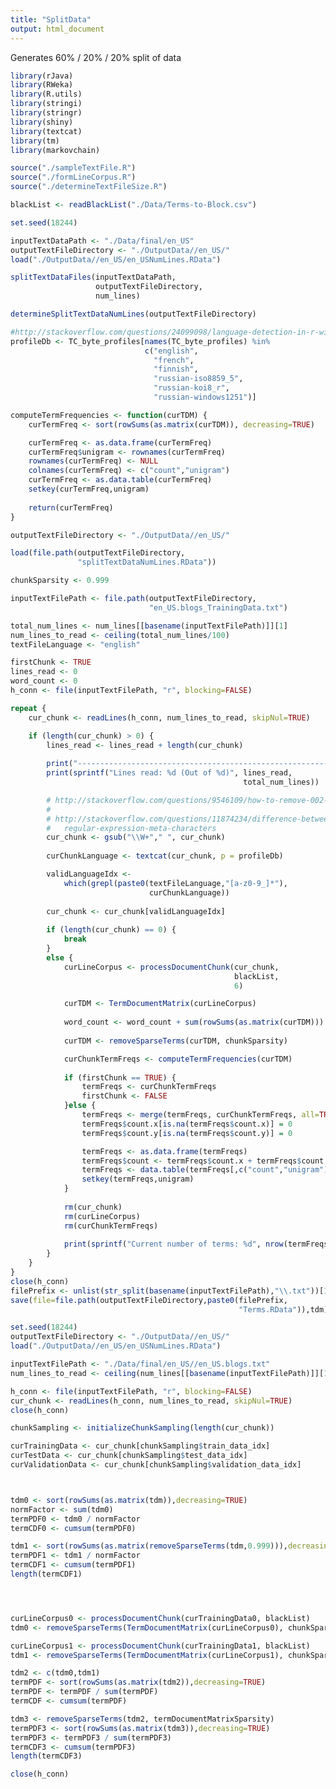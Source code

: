 ```yaml
---
title: "SplitData"
output: html_document
---
```

Generates 60% / 20% / 20% split of data

```r
library(rJava)
library(RWeka)
library(R.utils)
library(stringi)
library(stringr)
library(shiny)
library(textcat)
library(tm)
library(markovchain)

source("./sampleTextFile.R")
source("./formLineCorpus.R")
source("./determineTextFileSize.R")

blackList <- readBlackList("./Data/Terms-to-Block.csv")
```

```r
set.seed(18244)

inputTextDataPath <- "./Data/final/en_US"
outputTextFileDirectory <- "./OutputData//en_US/"
load("./OutputData//en_US/en_USNumLines.RData")

splitTextDataFiles(inputTextDataPath,
                   outputTextFileDirectory,
                   num_lines)

determineSplitTextDataNumLines(outputTextFileDirectory)
```

```r
#http://stackoverflow.com/questions/24099098/language-detection-in-r-with-the-textcat-package-how-to-restrict-to-a-few-lang
profileDb <- TC_byte_profiles[names(TC_byte_profiles) %in% 
                              c("english",
                                "french",
                                "finnish",
                                "russian-iso8859_5",
                                "russian-koi8_r",
                                "russian-windows1251")]

computeTermFrequencies <- function(curTDM) {
    curTermFreq <- sort(rowSums(as.matrix(curTDM)), decreasing=TRUE)

    curTermFreq <- as.data.frame(curTermFreq)
    curTermFreq$unigram <- rownames(curTermFreq)
    rownames(curTermFreq) <- NULL
    colnames(curTermFreq) <- c("count","unigram")
    curTermFreq <- as.data.table(curTermFreq)
    setkey(curTermFreq,unigram)
    
    return(curTermFreq)
}

outputTextFileDirectory <- "./OutputData//en_US/"

load(file.path(outputTextFileDirectory,
               "splitTextDataNumLines.RData"))

chunkSparsity <- 0.999

inputTextFilePath <- file.path(outputTextFileDirectory,
                               "en_US.blogs_TrainingData.txt")

total_num_lines <- num_lines[[basename(inputTextFilePath)]][1]
num_lines_to_read <- ceiling(total_num_lines/100)
textFileLanguage <- "english"

firstChunk <- TRUE
lines_read <- 0
word_count <- 0
h_conn <- file(inputTextFilePath, "r", blocking=FALSE)

repeat {
    cur_chunk <- readLines(h_conn, num_lines_to_read, skipNul=TRUE)

    if (length(cur_chunk) > 0) {
        lines_read <- lines_read + length(cur_chunk)
        
        print("-------------------------------------------------------------")
        print(sprintf("Lines read: %d (Out of %d)", lines_read,
                                                    total_num_lines))

        # http://stackoverflow.com/questions/9546109/how-to-remove-002-char-in-ruby
        #
        # http://stackoverflow.com/questions/11874234/difference-between-w-and-b-
        #   regular-expression-meta-characters
        cur_chunk <- gsub("\\W+"," ", cur_chunk)
        
        curChunkLanguage <- textcat(cur_chunk, p = profileDb)

        validLanguageIdx <- 
            which(grepl(paste0(textFileLanguage,"[a-z0-9_]*"),
                               curChunkLanguage))
            
        cur_chunk <- cur_chunk[validLanguageIdx]
        
        if (length(cur_chunk) == 0) {
            break
        }
        else {
            curLineCorpus <- processDocumentChunk(cur_chunk,
                                                  blackList,
                                                  6)

            curTDM <- TermDocumentMatrix(curLineCorpus)
            
            word_count <- word_count + sum(rowSums(as.matrix(curTDM)))
            
            curTDM <- removeSparseTerms(curTDM, chunkSparsity)

            curChunkTermFreqs <- computeTermFrequencies(curTDM)
            
            if (firstChunk == TRUE) {
                termFreqs <- curChunkTermFreqs
                firstChunk <- FALSE
            }else {
                termFreqs <- merge(termFreqs, curChunkTermFreqs, all=TRUE)
                termFreqs$count.x[is.na(termFreqs$count.x)] = 0
                termFreqs$count.y[is.na(termFreqs$count.y)] = 0

                termFreqs <- as.data.frame(termFreqs)
                termFreqs$count <- termFreqs$count.x + termFreqs$count.y
                termFreqs <- data.table(termFreqs[,c("count","unigram")])
                setkey(termFreqs,unigram)
            }
            
            rm(cur_chunk)
            rm(curLineCorpus)
            rm(curChunkTermFreqs)
            
            print(sprintf("Current number of terms: %d", nrow(termFreqs)))
        }
    }
}
close(h_conn)
filePrefix <- unlist(str_split(basename(inputTextFilePath),"\\.txt"))[1]
save(file=file.path(outputTextFileDirectory,paste0(filePrefix,
                                                   "Terms.RData")),tdm)
```

```r
set.seed(18244)
outputTextFileDirectory <- "./OutputData//en_US/"
load("./OutputData//en_US/en_USNumLines.RData")

inputTextFilePath <- "./Data/final/en_US//en_US.blogs.txt"
num_lines_to_read <- ceiling(num_lines[[basename(inputTextFilePath)]][1]/100)

h_conn <- file(inputTextFilePath, "r", blocking=FALSE)
cur_chunk <- readLines(h_conn, num_lines_to_read, skipNul=TRUE)
close(h_conn)

chunkSampling <- initializeChunkSampling(length(cur_chunk))

curTrainingData <- cur_chunk[chunkSampling$train_data_idx]
curTestData <- cur_chunk[chunkSampling$test_data_idx]
curValidationData <- cur_chunk[chunkSampling$validation_data_idx]



tdm0 <- sort(rowSums(as.matrix(tdm)),decreasing=TRUE)
normFactor <- sum(tdm0)
termPDF0 <- tdm0 / normFactor
termCDF0 <- cumsum(termPDF0)

tdm1 <- sort(rowSums(as.matrix(removeSparseTerms(tdm,0.999))),decreasing=TRUE)
termPDF1 <- tdm1 / normFactor
termCDF1 <- cumsum(termPDF1)
length(termCDF1)




curLineCorpus0 <- processDocumentChunk(curTrainingData0, blackList)
tdm0 <- removeSparseTerms(TermDocumentMatrix(curLineCorpus0), chunkSparsity)

curLineCorpus1 <- processDocumentChunk(curTrainingData1, blackList)
tdm1 <- removeSparseTerms(TermDocumentMatrix(curLineCorpus1), chunkSparsity)

tdm2 <- c(tdm0,tdm1)
termPDF <- sort(rowSums(as.matrix(tdm2)),decreasing=TRUE)
termPDF <- termPDF / sum(termPDF)
termCDF <- cumsum(termPDF)

tdm3 <- removeSparseTerms(tdm2, termDocumentMatrixSparsity)
termPDF3 <- sort(rowSums(as.matrix(tdm3)),decreasing=TRUE)
termPDF3 <- termPDF3 / sum(termPDF3)
termCDF3 <- cumsum(termPDF3)
length(termCDF3)

close(h_conn)
```

